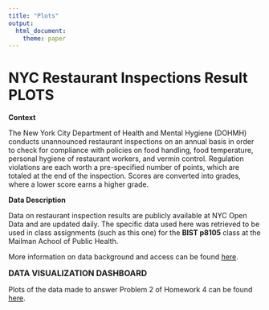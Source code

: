 ```yaml
---
title: "Plots"
output:
  html_document:
    theme: paper
---
```

#

# NYC Restaurant Inspections Result PLOTS

**Context**

The New York City Department of Health and Mental Hygiene (DOHMH) conducts unannounced restaurant inspections on an annual basis in order to check for compliance with policies on food handling, food temperature, personal hygiene of restaurant workers, and vermin control. Regulation violations are each worth a pre-specified number of points, which are totaled at the end of the inspection. Scores are converted into grades, where a lower score earns a higher grade.

**Data Description**

Data on restaurant inspection results are publicly available at NYC Open Data and are updated daily. The specific data used here was retrieved to be used in class assignments (such as this one) for the **BIST p8105** class at the Mailman Achool of Public Health.

More information on data background and access can be found [here](https://p8105.com/dataset_restaurant_inspections.html).

<font size="3">**DATA VISUALIZATION DASHBOARD**</font>

Plots of the data made to answer Problem 2 of Homework 4 can be found [here](dashboard.html).